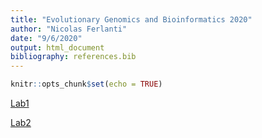 ```yaml
---
title: "Evolutionary Genomics and Bioinformatics 2020"
author: "Nicolas Ferlanti"
date: "9/6/2020"
output: html_document
bibliography: references.bib
---
```


```r
knitr::opts_chunk$set(echo = TRUE)
```

[Lab1](Lab1.html)

[Lab2](Lab2.html)

